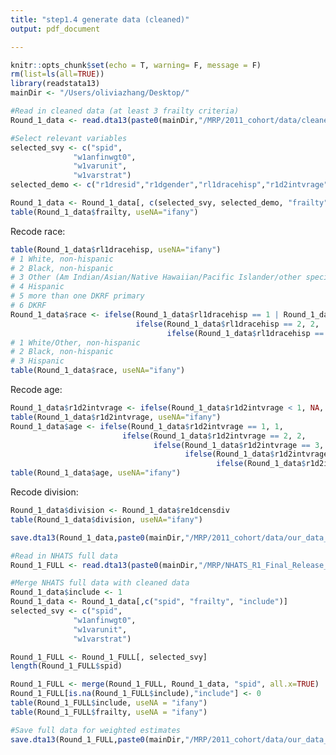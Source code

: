 ```yaml
---
title: "step1.4 generate data (cleaned)"
output: pdf_document

---
```


```r
knitr::opts_chunk$set(echo = T, warning= F, message = F)
rm(list=ls(all=TRUE))
library(readstata13)
mainDir <- "/Users/oliviazhang/Desktop/"
```



```r
#Read in cleaned data (at least 3 frailty criteria)
Round_1_data <- read.dta13(paste0(mainDir,"/MRP/2011_cohort/data/cleaned_data_7439.dta"))
```

```r
#Select relevant variables
selected_svy <- c("spid",
              "w1anfinwgt0", 
              "w1varunit",
              "w1varstrat")
selected_demo <- c("r1dresid","r1dgender","rl1dracehisp","r1d2intvrage","re1dcensdiv")

Round_1_data <- Round_1_data[, c(selected_svy, selected_demo, "frailty")]
table(Round_1_data$frailty, useNA="ifany")
```


Recode race:
```r
table(Round_1_data$rl1dracehisp, useNA="ifany")
# 1 White, non-hispanic
# 2 Black, non-hispanic
# 3 Other (Am Indian/Asian/Native Hawaiian/Pacific Islander/other specify), non-Hispanic
# 4 Hispanic
# 5 more than one DKRF primary
# 6 DKRF
Round_1_data$race <- ifelse(Round_1_data$rl1dracehisp == 1 | Round_1_data$rl1dracehisp == 3 | Round_1_data$rl1dracehisp > 4, 1,
                            ifelse(Round_1_data$rl1dracehisp == 2, 2,
                                   ifelse(Round_1_data$rl1dracehisp == 4, 3, NA)))
# 1 White/Other, non-hispanic
# 2 Black, non-hispanic
# 3 Hispanic
table(Round_1_data$race, useNA="ifany")
```

Recode age:
```r
Round_1_data$r1d2intvrage <- ifelse(Round_1_data$r1d2intvrage < 1, NA, Round_1_data$r1d2intvrage)
table(Round_1_data$r1d2intvrage, useNA="ifany")
Round_1_data$age <- ifelse(Round_1_data$r1d2intvrage == 1, 1,
                         ifelse(Round_1_data$r1d2intvrage == 2, 2,
                                ifelse(Round_1_data$r1d2intvrage == 3, 3,
                                       ifelse(Round_1_data$r1d2intvrage == 4, 4,
                                              ifelse(Round_1_data$r1d2intvrage == 5 | Round_1_data$r1d2intvrage == 6, 5,NA)))))
table(Round_1_data$age, useNA="ifany")
```

Recode division:
```r
Round_1_data$division <- Round_1_data$re1dcensdiv
table(Round_1_data$division, useNA="ifany")
```

```r
save.dta13(Round_1_data,paste0(mainDir,"/MRP/2011_cohort/data/our_data_7439.dta"))
```


```r
#Read in NHATS full data
Round_1_FULL <- read.dta13(paste0(mainDir,"/MRP/NHATS_R1_Final_Release_STATA_V3/NHATS_Round_1_SP_File.dta"))
```

```r
#Merge NHATS full data with cleaned data
Round_1_data$include <- 1
Round_1_data <- Round_1_data[,c("spid", "frailty", "include")]
selected_svy <- c("spid",
              "w1anfinwgt0", 
              "w1varunit", 
              "w1varstrat")

Round_1_FULL <- Round_1_FULL[, selected_svy]
length(Round_1_FULL$spid)

Round_1_FULL <- merge(Round_1_FULL, Round_1_data, "spid", all.x=TRUE)
Round_1_FULL[is.na(Round_1_FULL$include),"include"] <- 0
table(Round_1_FULL$include, useNA = "ifany")
table(Round_1_FULL$frailty, useNA = "ifany")
```



```r
#Save full data for weighted estimates
save.dta13(Round_1_FULL,paste0(mainDir,"/MRP/2011_cohort/data/our_data_FULL.dta"))
```


